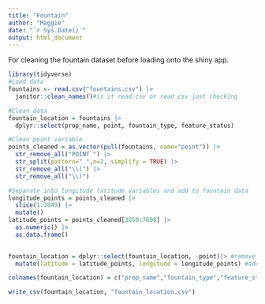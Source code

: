 ```yaml
---
title: "Fountain"
author: "Maggie"
date: "`r Sys.Date()`"
output: html_document
---
```

For cleaning the fountain dataset before loading onto the shiny app.
```r
library(tidyverse)
#Load data
fountains <- read.csv("fountains.csv") |>
  janitor::clean_names()#is it read.csv or read_csv just checking
```

```r
#Clean data
fountain_location = fountains |>
  dplyr::select(prop_name, point, fountain_type, feature_status)

#Clean point variable
points_cleaned = as.vector(pull(fountains, name="point")) |>
  str_remove_all("POINT ") |>
  str_split(pattern=" ",n=2, simplify = TRUE) |>
  str_remove_all("\\(") |>
  str_remove_all("\\)")

#Separate into longitude latitude variables and add to fountain data
longitude_points = points_cleaned |>
  slice(1:3849) |>
  mutate()
latitude_points = points_cleaned[3850:7698] |>
  as.numeric() |>
  as.data.frame()

  
fountain_location = dplyr::select(fountain_location, -point)|> #remove original point variable
  mutate(latitude = latitude_points, longitude = longitude_points) #add cleaned coords.

colnames(fountain_location) = c("prop_name","fountain_type","feature_status","latitude","longitude")

```


```r
write_csv(fountain_location, "fountain_location.csv")
```